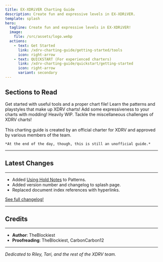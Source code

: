 ```yaml
---
title: EX-XDRiVER Charting Guide
description: Create fun and expressive levels in EX-XDRiVER.
template: splash
hero:
  tagline: Create fun and expressive levels in EX-XDRiVER!
  image:
    file: /src/assets/logo.webp
  actions:
    - text: Get Started
      link: /xdrv-charting-guide/getting-started/tools
      icon: right-arrow
    - text: QUICKSTART (For experienced charters)
      link: /xdrv-charting-guide/quickstart/getting-started
      icon: right-arrow
      variant: secondary
---
```


## Sections to Read

<CardGrid>
	<Card title="Getting Started" icon="rocket">
		Get started with useful tools and a proper chart file!
	</Card>
	<Card title="Patterns" icon="laptop">
		Learn the patterns and playstyles that make up XDRV charts!
	</Card>
	<Card title="Modding" icon="document">
		Add some expressiveness to your charts with modding!
		Heavily WIP.
	</Card>
	<Card title="Miscellaneous" icon="list-format">
		Tackle the miscellaneous challenges of XDRV charts!
	</Card>
</CardGrid>

<br/>
<br/>

<Aside type="tip" title="XDRV Team-Approved!">
	This charting guide is created by an official charter for XDRV and approved by various members of the team.

	*At the end of the day, though, this is still an unofficial guide.*
</Aside>

---

## Latest Changes
<Badge text="v1.1" variant="note" />

---

- Added [Using Hold Notes](/xdrv-charting-guide/patterns/hold-notes) to Patterns.
- Added version number and changelog to splash page.
- Replaced document index references with hyperlinks.

[See full changelog!](/xdrv-charting-guide/changelog)

---

## Credits

---

- **Author**: TheBlockiest
- **Proofreading**: TheBlockiest, CarbonCarbon12

---

*Dedicated to Riley, Tari, and the rest of the XDRV team.*